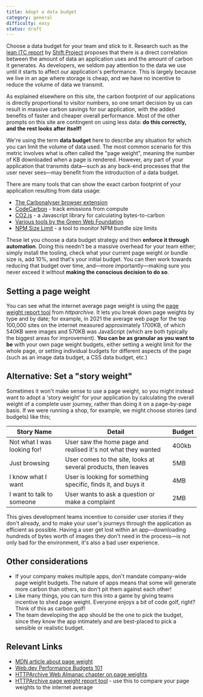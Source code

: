 ```yaml
---
title: Adopt a data budget
category: general
difficulty: easy
status: draft
---
```


Choose a data budget for your team and stick to it. Research such as the [lean ITC report](https://theshiftproject.org/wp-content/uploads/2019/03/Lean-ICT-Report_The-Shift-Project_2019.pdf) by [Shift Project](https://theshiftproject.org/en/home/) proposes that there is a direct correlation between the amount of data an application uses and the amount of carbon it generates. As developers, we seldom pay attention to the data we use until it starts to affect our application's performance. This is largely because we live in an age where storage is cheap, and we have no incentive to reduce the volume of data we transmit.

As explained elsewhere on this site, the carbon footprint of our applications is directly proportional to visitor numbers, so one smart decision by us can result in massive carbon savings for our application, with the added benefits of faster and cheaper overall performance. Most of the other prompts on this site are contingent on using less data: **do this correctly, and the rest looks after itself!**

We're using the term **data budget** here to describe any situation for which you can limit the volume of data used. The most common scenario for this metric involves what is often called the "page weight", meaning the number of KB downloaded when a page is rendered. However, any part of your application that transmits data—such as any back-end processes that the user never sees—may benefit from the introduction of a data budget.

There are many tools that can show the exact carbon footprint of your application resulting from data usage:

- [The Carbonalyser browser extension](https://theshiftproject.org/en/carbonalyser-browser-extension/)
- [CodeCarbon](https://github.com/mlco2/codecarbon) - track emissions from compute
- [CO2.js](https://github.com/thegreenwebfoundation/co2.js) - a Javascript library for calculating bytes-to-carbon
- [Various tools by the Green Web Foundation](https://github.com/thegreenwebfoundation)
- [NPM Size Limit](https://github.com/ai/size-limit/) - a tool to monitor NPM bundle size limits

These let you choose a data budget strategy and then **enforce it through automation**. Doing this needn't be a massive overhead for your team either; simply install the tooling, check what your current page weight or bundle size is, add 10%, and that's your initial budget. You can then work towards reducing that budget over time, and—more importantly—making sure you never exceed it without **making the conscious decision to do so**.

## Setting a page weight

You can see what the internet average page weight is using the [page weight report tool](https://httparchive.org/reports/page-weight) from _httparchive_. It lets you break down page weights by type and by date; for example, in 2021 the average web page for the top 100,000 sites on the internet measured approximately 1700KB, of which 540KB were images and 570KB was JavaScript (which are both typically the biggest areas for improvement). **You can be as granular as you want to be** with your own page weight budgets, either setting a weight limit for the whole page, or setting individual budgets for different aspects of the page (such as an image data budget, a CSS data budget, etc.)

## Alternative: Set a "story weight"

Sometimes it won't make sense to use a page weight, so you might instead want to adopt a 'story weight' for your application by calculating the overall weight of a complete user journey, rather than doing it on a page-by-page basis. If we were running a shop, for example, we might choose stories (and budgets) like this;

| Story Name                  | Detail                                                         | Budget |
| --------------------------- | -------------------------------------------------------------- | ------ |
| Not what I was looking for! | User saw the home page and realised it's not what they wanted  | 400kb  |
| Just browsing               | User comes to the site, looks at several products, then leaves | 5MB    |
| I know what I want          | User is looking for something specific, finds it, and buys it  | 4MB    |
| I want to talk to someone   | User wants to ask a question or make a complaint               | 2MB    |

This gives development teams incentive to consider user stories if they don't already, and to make your user's journeys through the application as efficient as possible. Having a user get lost within an app—downloading hundreds of bytes worth of images they don't need in the process—is not only bad for the environment, it's also a bad user experience.

## Other considerations

- If your company makes multiple apps, don't mandate company-wide page weight budgets. The nature of apps means that some will generate more carbon than others, so don't pit them against each other!
- Like many things, you can turn this into a game by giving teams incentive to shed page weight. Everyone enjoys a bit of code golf, right? Think of this as carbon golf!
- The team developing the app should be the one to pick the budget, since they know the app intimately and are best-placed to pick a sensible or realistic budget.

## Relevant Links

- [MDN article about page weight](https://developer.mozilla.org/en-US/docs/Learn/HTML/Howto/Author_fast-loading_HTML_pages)
- [Web.dev Performance Budgets 101](https://web.dev/performance-budgets-101/)
- [HTTPArchive Web Almanac chapter on page weights](https://almanac.httparchive.org/en/2020/page-weight#page-weight)
- [HTTPArchive page weight report tool](https://httparchive.org/reports/page-weight) - use this to compare your page weights to the internet average
